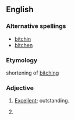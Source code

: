 ==English==

===Alternative spellings===
*[[bitchin]]
*[[bitchen]]

===Etymology===
shortening of [[bitching]]

===Adjective===
{{en-adj}}

# {{slang|surfing}} [[excellent|Excellent]]; outstanding.
# {{alternative spelling of|[[bitching]]}}